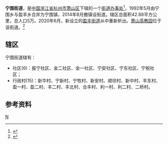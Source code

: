 {{中国乡级行政区
|景观照片文件名 =201701 Railways across Xiaoshan.jpg
|景观照片描述 = 
|汉语拼音 = Níng wéi
|其他语言 = 
|其他语言名称 = 
|旧称 = 
|地名出处 = 取“围堤不决安宁”之意
|位置图文件名 = 
|位置图描述 = 
|自定义图片= 
|建置时间 = 
|政府驻地 = 
|毗邻 = 
|总面积 = 
|总人口 = 
|总人口年份 = 
|户籍人口 = 
|户籍人口年份 = 
|常住人口 = 
|常住人口年份 = 
|人口密度 = 
|GDP = 
|GDP年份 = 
|官方网站 = 
|网站名称 = 
|33/01/09/110/000}}
'''宁围街道'''，是[[中国|中国]][[浙江省|浙江省]][[杭州市|杭州市]][[萧山区|萧山区]]下辖的一个[[街道办事处|街道办事处]]<ref>{{PRC admin/ref sgc|{{PRC admin/parent|33/01/09/110/000}}}}</ref>，1992年5月由宁围乡与盈丰乡合并为宁围镇，2014年8月撤镇设街道。辖区总面积42.88平方公里，总人口5万。2020年6月，新设立的[[盈丰街道|盈丰街道]]从中重新析出。[[萧山高教园|萧山高教园]]位于该街道。<ref name="开工">{{cite web |url=http://news.163.com/10/0517/08/66SDJ3EC00014AEE.html |language= |title=钱江世纪城有50幢高楼开工 |publisher=杭州网 |date=2010-05-17 |accessdate= |deadurl=yes |archiveurl=https://web.archive.org/web/20150502160246/http://news.163.com/10/0517/08/66SDJ3EC00014AEE.html |archivedate=2015-05-02 }}</ref>

== 辖区 ==
宁围街道辖有：
* 社区(6)：振宁社区、金二社区、金一社区、宁安社区、宁东社区、宁税社区；
* 行政村(15)：新华村、宁新村、宁牧村、新安村、顺坝村、新中村、丰东村、盈一村、盈二村、丰二村、丰北村、合丰村、利一村、利二村、二桥村。

== 参考资料 ==
{{reflist}}

{{萧山区行政区划}}
[[Category:萧山区行政区划|N]]